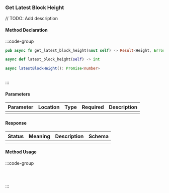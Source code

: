 ### Get Latest Block Height

// TODO: Add description

#### Method Declaration

:::code-group

```rust [Rust]
pub async fn get_latest_block_height(&mut self) -> Result<Height, Error>
```

```python [Python]
async def latest_block_height(self) -> int
```

```typescript [TypeScript]
async latestBlockHeight(): Promise<number>
```

```url [API]
```

:::

#### Parameters

| Parameter | Location | Type  | Required | Description |
| --------- | -------- | ----- | -------- | ----------- |
|           |          |       |          |             |

#### Response

| Status | Meaning | Description | Schema |
| ------ | ------- | ----------- | ------ |
|        |         |             |        |

#### Method Usage

:::code-group

```rust [Rust]
```

```python [Python]

```

```typescript [TypeScript]

```

:::
